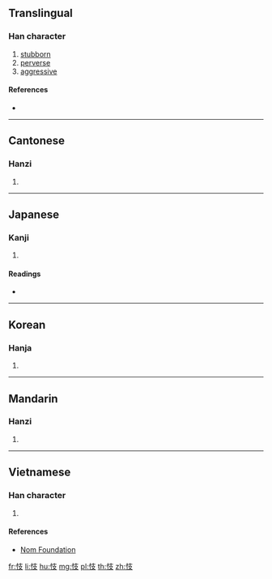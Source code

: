 {{character info/new}}
==Translingual==

===Han character===
{{Han char|rn=61|rad=心|as=04|sn=7|four=94047|canj=PJE|ids=⿰忄支}}

# [[stubborn]]
# [[perverse]]
# [[aggressive]]

====References====
* {{Han ref|kx=0378.060|dkj=10375|dj=0706.060|hdz=42275.140|uh=5FEE|ud=24558|bh=CADB|bd=51931}}

----

==Cantonese==

===Hanzi===
{{yue-hanzi|jyut=[[gei6]], [[zi3]]|y=gei6, ji3}}

# {{defn|lang=yue|sort=心04}}

----

==Japanese==

===Kanji===
{{ja-kanji|grade=|rs=心04}}

# {{defn|lang=ja|sort=心04}}

====Readings====
* {{ja-readings|on=[[し]] (shi), [[き]] (ki), [[ぎ]] (gi)|kun=[[さからう]] (sakarau)}}

----

==Korean==

===Hanja===
{{ko-hanja|hangeul=기|eumhun=|rv=gi|mr=ki|y=ki}}

# {{defn|lang=ko|sort=心04}}

----

==Mandarin==

===Hanzi===
{{cmn-hanzi|pin=[[zhì]] ([[zhi4]])|wg=chih<sup>4</sup>}}

# {{defn|lang=cmn|sort=心04}}

----

==Vietnamese==

===Han character===
{{vi-readings|rs=心04|hanviet=kĩ}}

# {{defn|lang=vi|sort=心04}}

====References====
* [http://nomfoundation.org/common/nom_details.php?codepoint=5fee Nom Foundation]

[[fr:忮]]
[[li:忮]]
[[hu:忮]]
[[mg:忮]]
[[pl:忮]]
[[th:忮]]
[[zh:忮]]